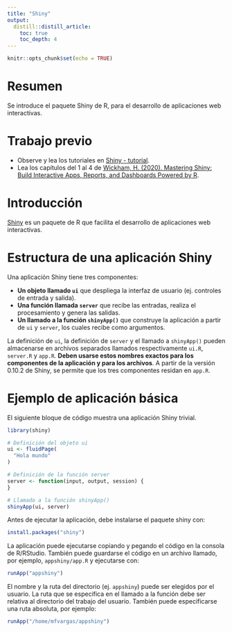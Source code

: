 ```yaml
---
title: "Shiny"
output: 
  distill::distill_article:
    toc: true
    toc_depth: 4
---
```


```r
knitr::opts_chunk$set(echo = TRUE)
```

# Resumen

Se introduce el paquete Shiny de R, para el desarrollo de aplicaciones web interactivas.

# Trabajo previo

- Observe y lea los tutoriales en [Shiny - tutorial](https://shiny.rstudio.com/tutorial/).
- Lea los capítulos del 1 al 4 de [Wickham, H. (2020). Mastering Shiny: Build Interactive Apps, Reports, and Dashboards Powered by R](https://mastering-shiny.org/).

# Introducción

[Shiny](https://shiny.rstudio.com/) es un paquete de R que facilita el desarrollo de aplicaciones web interactivas.

# Estructura de una aplicación Shiny

Una aplicación Shiny tiene tres componentes:

- **Un objeto llamado `ui`** que despliega la interfaz de usuario (ej. controles de entrada y salida).
- **Una función llamada `server`** que recibe las entradas, realiza el procesamiento y genera las salidas.
- **Un llamado a la función `shinyApp()`** que construye la aplicación a partir de `ui` y `server`, los cuales recibe como argumentos.

La definición de `ui`, la definición de `server` y el llamado a `shinyApp()` pueden almacenarse en archivos separados llamados respectivamente `ui.R`, `server.R` y `app.R`. **Deben usarse estos nombres exactos para los componentes de la aplicación y para los archivos**. A partir de la versión 0.10.2 de Shiny, se permite que los tres componentes residan en `app.R`.

# Ejemplo de aplicación básica
El siguiente bloque de código muestra una aplicación Shiny trivial.

```r
library(shiny)

# Definición del objeto ui
ui <- fluidPage(
  "Hola mundo"
)

# Definición de la función server
server <- function(input, output, session) {
}

# Llamado a la función shinyApp()
shinyApp(ui, server)
```

Antes de ejecutar la aplicación, debe instalarse el paquete shiny con:
```r
install.packages("shiny")
```

La aplicación puede ejecutarse copiando y pegando el código en la consola de R/RStudio. También puede guardarse el código en un archivo llamado, por ejemplo, `appshiny/app.R` y ejecutarse con:
```r
runApp("appshiny")
```

El nombre y la ruta del directorio (ej. `appshiny`) puede ser elegidos por el usuario. La ruta que se especifica en el llamado a la función debe ser relativa al directorio del trabajo del usuario. También puede especificarse una ruta absoluta, por ejemplo:
```r
runApp("/home/mfvargas/appshiny")
```



